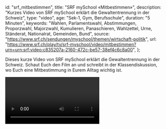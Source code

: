 
  id: "srf_mitbestimmen",
  title: "SRF mySchool «Mitbestimmen»",
  description:
    "Kurzes Video von SRF mySchool erklärt die Gewaltentrennung in der Schweiz",
  type: "video",
  age: "Sek-1, Gym, Berufsschule",
  duration: "5 Minuten",
  keywords:
    "Wahlen, Parlamentswahl, Abstimmungen, Proporzwahl, Majorzwahl, Kumulieren, Panaschieren, Wahlzettel, Urne, Ständerat, Nationalrat, Gemeinden, Bund",
  source: "https://www.srf.ch/sendungen/myschool/themen/wirtschaft-politik",
  url:
    "https://www.srf.ch/play/tv/srf-myschool/video/mitbestimmen?urn=urn:srf:video:c835207a-2160-472c-be57-38ef4c6c8a00",
};

<Ref source={meta.source}>
  <p>
    Dieses kurze Video von SRF mySchool erklärt die Gewaltentrennung in der
    Schweiz. Schaut Euch den Film an und schreibt in der Klassendiskussion, wo
    Euch eine Mitbestimmung in Eurem Alltag wichtig ist.
  </p>
  <Video url={meta.url} />
</Ref>
